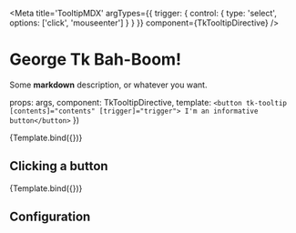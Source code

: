 

<Meta title='TooltipMDX'
  argTypes={{
    trigger: {
      control: {
        type: 'select',
        options: ['click', 'mouseenter']
      }
    }
  }}
  component={TkTooltipDirective}
/>

<!-- old: delete me: const Template = (args) => ({ props: args }); -->

# George Tk Bah-Boom!

Some **markdown** description, or whatever you want.

  props: args,
  component: TkTooltipDirective,
  template: `<button tk-tooltip [contents]="contents" [trigger]="trigger"> I'm an informative button</button>`
})

<Canvas>
  <Story name='button' args={{ contents: 'I am the note', trigger: 'mouseenter' }}>
    {Template.bind({})}
  </Story>
</Canvas>

## Clicking a button

<Canvas>
  <Story name='click' args={{ contents: 'I get clicked', trigger: 'click' }}>
    {Template.bind({})}
  </Story>
</Canvas>

## Configuration

<ArgsTable story="click" />
